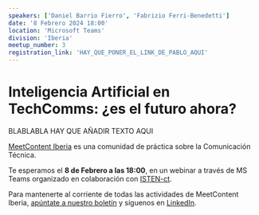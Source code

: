 ```yaml
---
speakers: ['Daniel Barrio Fierro', 'Fabrizio Ferri-Benedetti']
date: '8 Febrero 2024 18:00'
location: 'Microsoft Teams'
division: 'Iberia'
meetup_number: 3
registration_link: 'HAY_QUE_PONER_EL_LINK_DE_PABLO_AQUI'
---
```


# Inteligencia Artificial en TechComms: ¿es el futuro ahora?

BLABLABLA HAY QUE AÑADIR TEXTO AQUI

[MeetContent Iberia](https://meetcontent.github.io/blog/iberia-hola-mundo) es una comunidad de práctica sobre la Comunicación Técnica.

Te esperamos el **8 de Febrero a las 18:00**, en un webinar a través de MS Teams organizado en colaboración con [ISTEN-ct](https://isten-ct.com/).

Para mantenerte al corriente de todas las actividades de MeetContent Iberia, [apúntate a nuestro boletín](https://meetcontent.github.io/iberia#newsletter-title) y síguenos en [LinkedIn](https://www.linkedin.com/company/100016156/).
